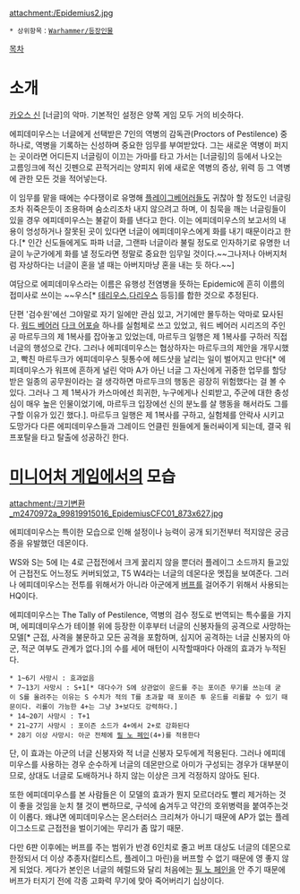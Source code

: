 {{{+1 '''Epidemius, The Tallyman of Nurgle'''}}}
{{{+1 너글의 검수인, 에피데미우스}}}

attachment:/Epidemius2.jpg

 * 상위항목：[[Warhammer/등장인물]]

[[목차]]
= 소개 =
[[카오스 신]] [너글]의 악마. 기본적인 설정은 양쪽 게임 모두 거의 비슷하다.

에피데미우스는 너글에게 선택받은 7인의 역병의 감독관(Proctors of Pestilence) 중 하나로, 역병을 기록하는 신성하며 중요한 임무를 부여받았다. 그는 새로운 역병이 퍼지는 곳이라면 어디든지 너글링이 이끄는 가마를 타고 가서는 [너글링]의 등에서 나오는 고름잉크에 적신 깃펜으로 끈적거리는 양피지 위에 새로운 역병의 증상, 위력 등 그 역병에 관한 모든 것을 적어넣는다.

이 임무를 맡을 때에는 수다쟁이로 유명해 [[플레이그베어러]]들도 귀찮아 할 정도인 너글링조차 쥐죽은듯이 조용하며 숨소리조차 내지 않으려고 하며, 이 침묵을 깨는 너글링들이 있을 경우 에피데미우스는 불같이 화를 낸다고 한다. 이는 에피데미우스의 보고서의 내용이 엉성하거나 잘못된 곳이 있다면 너글이 에피데미우스에게 화를 내기 때문이라고 한다.[* 인간 신도들에게도 파파 너글, 그랜파 너글이라 불릴 정도로 인자하기로 유명한 너글이 누군가에게 화를 낼 정도라면 정말로 중요한 임무일 것이다.~~그나저나 아버지처럼 자상하다는 너글이 혼을 낼 때는 아버지마냥 혼을 내는 듯 하다.~~]

여담으로 에피데미우스라는 이름은 유행성 전염병을 뜻하는 Epidemic에 흔히 이름의 접미사로 쓰이는 ~~우스[* [[테리우스]],[[다리우스]] 등등]를 합한 것으로 추정된다.

단편 '검수원'에선 그야말로 자기 일에만 관심 있고, 거기에만 몰두하는 악마로 묘사된다. [[워드 베어러]] [[다크 어포슬]] 하나를 실험체로 쓰고 있었고, 워드 베어러 시리즈의 주인공 마르두크의 제 1복사를 잡아놓고 있었는데, 마르두크 일행은 제 1복사를 구하러 직접 너글의 행성으로 간다. 그러나 에피데미우스는 협상하자는 마르두크의 제안을 개무시했고, 빡친 마르두크가 에피데미우스 뒷통수에 헤드샷을 날리는 일이 벌어지고 만다[* 에피데미우스가 워프에 흔하게 널린 악마 A가 아닌 너글 그 자신에게 귀중한 업무를 할당받은 일종의 공무원이라는 걸 생각하면 마르두크의 행동은 굉장히 위험했다는 걸 볼 수 있다. 그러나 그 제 1복사가 카스마에선 희귀한, 누구에게나 신뢰받고, 주군에 대한 충성심이 매우 높은 인물이었기에, 마르두크 입장에선 신의 분노를 살 행동을 해서라도 그를 구할 이유가 있긴 했다.]. 마르두크 일행은 제 1복사를 구하고, 실험체를 안락사 시키고 도망가다 다른 에피데미우스들과 그레이드 언클린 원들에게 둘러싸이게 되는데, 결국 워프포탈을 타고 탈출에 성공하긴 한다. 

= [[미니어처 게임]]에서의 모습 =
attachment:/크기변환_m2470972a_99819915016_EpidemiusCFC01_873x627.jpg

에피데미우스는 특이한 모습으로 인해 설정이나 능력이 공개 되기전부터 적지않은 궁금증을 유발했던 데몬이다.

WS와 S는 5에 I는 4로 근접전에서 크게 꿇리지 않을 뿐더러 플레이그 소드까지 들고있어 근접전도 어느정도 커버되었고, T5 W4라는 너글의 데몬다운 멧집을 보여준다. 그러나 에피데미우스는 전투를 위해서가 아니라 아군에게 [[버프]]를 걸어주기 위해서 사용되는 HQ이다.

에피데미우스는 The Tally of Pestilence, 역병의 검수 정도로 번역되는 특수룰을 가지며, 에피데미우스가 테이블 위에 등장한 이후부터 너글의 신봉자들의 공격으로 사망하는 모델[* 근접, 사격을 불문하고 모든 공격을 포함하며, 심지어 공격하는 너글 신봉자의 아군, 적군 여부도 관계가 없다.]의 수를 세어 매턴이 시작할때마다 아래의 효과가 누적된다.

 * 1~6기 사망시 : 효과없음
 * 7~13기 사망시 : S+1[* 대다수가 S에 상관없이 운드를 주는 포이즌 무기를 쓰는데 굳이 S를 올려주는 이유는 S 수치가 적의 T를 초과할 때 포이즌 투 운드를 리롤할 수 있기 때문이다. 리롤이 가능한 4+는 그냥 3+보다도 강력하다.]
 * 14~20기 사망시 : T+1
 * 21~27기 사망시 : 포이즌 소드가 4+에서 2+로 강화된다
 * 28기 이상 사망시: 아군 전체에 [[필 노 페인]](4+)를 적용한다

단, 이 효과는 아군의 너글 신봉자와 적 너글 신봉자 모두에게 적용된다. 그러나 에피데미우스를 사용하는 경우 순수하게 너글의 데몬만으로 아미가 구성되는 경우가 대부분이므로, 상대도 너글로 도배하거나 하지 않는 이상은 크게 걱정하지 않아도 된다.

또한 에피데미우스를 본 사람들은 이 모델의 효과가 뭔지 모르더라도 빨리 제거하는 것이 좋을 것임을 눈치 챌 것이 뻔하므로, 구석에 숨겨두고 약간의 호위병력을 붙여주는것이 이롭다. 왜냐면 에피데미우스는 몬스터러스 크리쳐가 아니기 때문에 AP가 없는 플레이그소드로 근접전을 벌이기에는 무리가 좀 많기 때문.

다만 6판 이후에는 버프를 주는 범위가 반경 6인치로 줄고 버프 대상도 너글의 데몬으로 한정되서 더 이상 추종자(컬티스트, 플레이그 마린)을 버프할 수 없기 때문에 영 좋지 않게 되었다. 게다가 본인은 너글의 헤럴드와 달리 처음에는 [[필 노 페인]]을 안 주기 때문에 버프가 터지기 전에 각종 고화력 무기에 맞아 죽어버리기 십상이다.
